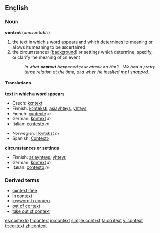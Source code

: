 ==English==
===Noun===
'''context''' (''uncountable'')

#the text in which a word appears and which determines its meaning or allows its meaning to be ascertained
#the circumstances ([[background]]) or settings which determine, specify, or clarify the meaning of an event
#:''In what '''context''' happened your attack on him? - We had a pretty tense relation at the time, and when he insulted me I snapped.''

====Translations====
'''text in which a word appears'''
{{top}}
*Czech: [[kontext]]
*Finnish: [[konteksti]], [[asiayhteys]], [[yhteys]]
*French: [[contexte]] ''m''
*German: [[Kontext]] ''m''
*Italian: [[contesto]] ''m''
{{mid}}
*Norwegian: [[Kontekst]] ''m''
*Spanish: [[Contexto]]
{{bottom}}

'''circumstances or settings'''
{{top}}
*Finnish: [[asiayhteys]], [[yhteys]]
*German: [[Kontext]] ''m'' 
*Italian: [[contesto]] ''m''
{{mid}}
{{bottom}}

===Derived terms===
*[[context-free]]
*[[in context]]
*[[keyword in context]]
*[[out of context]]
*[[take out of context]]

[[es:contexto]]
[[fr:context]]
[[io:context]]
[[simple:context]]
[[ta:context]]
[[vi:context]]
[[tr:context]]
[[zh:context]]